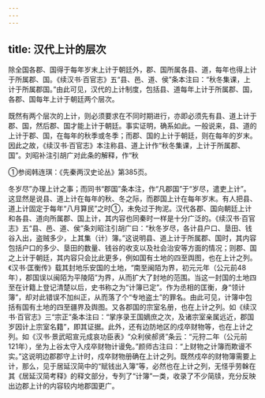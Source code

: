 ```yaml
---
---
---
```

title: 汉代上计的层次
---



除全国各郡、国得于每年岁末上计于朝廷外，郡、国所属各县、道，每年也得上计于所属郡、国。《续汉书·百官志》五“县、邑、道、侯”条本注曰：“秋冬集课，上计于所属郡国。”由此可见，汉代的上计制度，包括县、道每年上计于所属郡、国，各郡、国每年上计于朝廷两个层次。

既然有两个层次的上计，则必须要求在不同时期进行，亦即必须先有县、道上计于郡、国，然后郡、国才能上计于朝廷。事实证明，确系如此。一般说来，县、道的上计于郡、国，在每年的秋季或冬季；而郡、国的上计于朝廷，则在每年的岁末。因此之故，《续汉书·百官志》本注称县、道上计作“秋冬集课，上计于所属郡、国”。刘昭补注引胡广对此条的解释，作“秋

①参阅韩连琪：《先秦两汉史论丛》第385页。

冬岁尽”办理上计之事；而同书“郡国”条本注，作“凡郡国”于“岁尽，遣吏上计”。这显然是说县、道上计在每年的秋、冬之际，而郡国上计在每年岁末。有人把县、道上计固定于每年“八月算民”之时①，未免过于拘泥。汉代各郡、国向朝廷上计和各县、道向所属郡、国上计，其内容也同秦时一样是十分广泛的。《续汉书·百官志》五“县、邑、道、侯”条刘昭注引胡广曰：“秋冬岁尽，各计县户口、垦田、钱谷入出，盗贼多少，上其集（计）簿。”这说明县、道上计于所属郡、国时，其内容包括户口的多少、垦田的数量、钱谷的收支以及社会治安等方面的情况；则郡、国之上计于朝廷，其内容只会比此更多，例如国有土地的四至舆图，也在上计之列。《汉书·匡衡传》载其封地乐安国的土地，“南至闽陌为界，初元元年（公元前48年），郡国误以闽陌为平陵陌”为界，从而扩大了封地的范围。当这一封国的土地四至在计籍上登记清楚以后，史书称之为“计簿已定”。作为丞相的匡衡，身“领计簿”，却对此错误不加纠正，从而落了个“专地盗土”的罪名。由此可见，计簿中包括有国有土地的四至疆界及舆图。又各郡国的宗室名册，也在上计之列。如《续汉书·百官志》三“宗正”条本注曰：“掌序录王国嫡庶之次，及诸宗室亲属远近，郡国岁因计上宗室名籍”，即其证据。此外，还有边防地区的戍卒财物等，也在上计之列。如《汉书·景武昭宣元成哀功臣表》“众利侯郝贤”条云：“元狩二年（公元前121年），坐为上谷太守入戍卒财物计谩免。”颜师古注曰：“上财物之计簿而欺谩不实。”这说明边郡郡守上计时，戍卒财物册确在上计之列。既然戍卒的财物簿需要上计，那么，见于居延汉简中的“赋钱出入簿”等，必然也在上计之列，无怪乎劳榦在其《居延汉简考释》的释文部分，专列了“计簿”一类，收录了不少简牍，充分反映出边郡上计的内容较内地郡国更广。